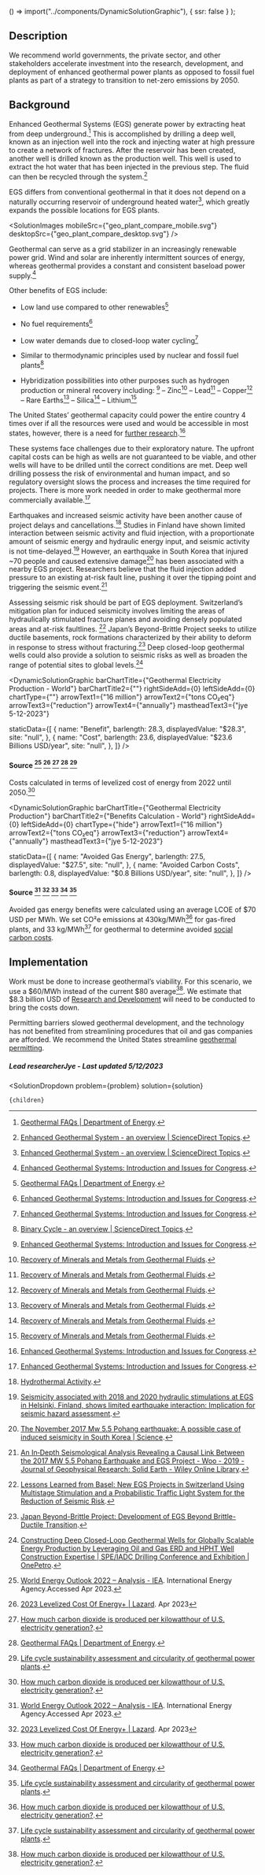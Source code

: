 

  () => import("../components/DynamicSolutionGraphic"),
  { ssr: false }
);


## Description


We recommend world governments, the private sector, and other stakeholders accelerate investment into the research, development, and deployment of enhanced geothermal power plants as opposed to fossil fuel plants as part of a strategy to transition to net-zero emissions by 2050.


## Background


Enhanced Geothermal Systems (EGS) generate power by extracting heat from deep underground.[^"1"] This is accomplished by drilling a deep well, known as an injection well into the rock and injecting water at high pressure to create a network of fractures. After the reservoir has been created, another well is drilled known as the production well. This well is used to extract the hot water that has been injected in the previous step. The fluid can then be recycled through the system.[^"13"]


EGS differs from conventional geothermal in that it does not depend on a naturally occurring reservoir of underground heated water[^"13"], which greatly expands the possible locations for EGS plants.

<SolutionImages
 mobileSrc={"geo_plant_compare_mobile.svg"}
 desktopSrc={"geo_plant_compare_desktop.svg"}
/>

Geothermal can serve as a grid stabilizer in an increasingly renewable power grid. Wind and solar are inherently intermittent sources of energy, whereas geothermal provides a constant and consistent baseload power supply.[^"4"] 


Other benefits of EGS include:
- Low land use compared to other renewables[^"1"]
- No fuel requirements[^"4"]
- Low water demands due to closed-loop water cycling[^"4"]


- Similar to thermodynamic principles used by nuclear and fossil fuel plants[^"18"]
- Hybridization possibilities into other purposes such as hydrogen production or mineral recovery including: [^"4"]
– Zinc[^"29"]
– Lead[^"29"]
– Copper[^"29"]
– Rare Earths[^"29"]
– Silica[^"29"]
– Lithium[^"29"]


The United States’ geothermal capacity could power the entire country 4 times over if all the resources were used and would be accessible in most states, however, there is a need for [further research](https://www.urbancruiseship.org/energy/energy_production/geothermal#research-and-development-into-enhanced-geothermal).[^"4"]




These systems face challenges due to their exploratory nature. The upfront capital costs can be high as wells are not guaranteed to be viable, and other wells will have to be drilled until the correct conditions are met. Deep well drilling possess the risk of environmental and human impact, and so regulatory oversight slows the process and increases the time required for projects. There is more work needed in order to make geothermal more commercially available.[^"4"]


Earthquakes and increased seismic activity have been another cause of project delays and cancellations.[^"15"] Studies in Finland have shown limited interaction between seismic activity and fluid injection, with a proportionate amount of seismic energy and hydraulic energy input, and seismic activity is not time-delayed.[^"19"] However, an earthquake in South Korea that injured ~70 people and caused extensive damage[^"25"] has been associated with a nearby EGS project. Researchers believe that the fluid injection added pressure to an existing at-risk fault line, pushing it over the tipping point and triggering the seismic event.[^"22"] 


Assessing seismic risk should be part of EGS deployment. Switzerland’s mitigation plan for induced seismicity involves limiting the areas of hydraulically stimulated fracture planes and avoiding densely populated areas and at-risk faultlines. [^"20"] Japan’s Beyond-Brittle Project seeks to utilize ductile basements, rock formations characterized by their ability to deform in response to stress without fracturing.[^"27"] Deep closed-loop geothermal wells could also provide a solution to seismic risks as well as broaden the range of potential sites to global levels.[^"28"]



<DynamicSolutionGraphic
  barChartTitle={"Geothermal Electricity Production - World"}
  barChartTitle2={""}
  rightSideAdd={0}
  leftSideAdd={0}
  chartType={""}
  arrowText1={"16 million"}
  arrowText2={"tons CO₂eq"}
  arrowText3={"reduction"}
  arrowText4={"annually"}
  mastheadText3={"jye 5-12-2023"}
  
  
  staticData={[
    {
      name: "Benefit",
      barlength: 28.3,
      displayedValue: "$28.3",
      site: "null",
    },
    {
      name: "Cost",
      barlength: 23.6,
      displayedValue: "$23.6 Billions USD/year",
      site: "null",
    },
  ]}
/>

#### Source [^"26"] [^"21"] [^"12"] [^"1"] [^"30"]


Costs calculated in terms of levelized cost of energy from 2022 until 2050.[^"12"]



<DynamicSolutionGraphic
  barChartTitle={"Geothermal Electricity Production"}
  barChartTitle2={"Benefits Calculation - World"}
  rightSideAdd={0}
  leftSideAdd={0}
  chartType={"hide"}
  arrowText1={"16 million"}
  arrowText2={"tons CO₂eq"}
  arrowText3={"reduction"}
  arrowText4={"annually"}
  mastheadText3={"jye 5-12-2023"}
  
  
  staticData={[
    {
      name: "Avoided Gas Energy",
      barlength: 27.5,
      displayedValue: "$27.5",
      site: "null",
    },
    {
      name: "Avoided Carbon Costs",
      barlength: 0.8,
      displayedValue: "$0.8 Billions USD/year",
      site: "null",
    },
  ]}
/>

#### Source [^"26"] [^"21"] [^"12"] [^"1"] [^"30"]



Avoided gas energy benefits were calculated using an average LCOE of $70 USD per MWh. We set CO²e emissions at 430kg/MWh[^"12"] for gas-fired plants, and 33 kg/MWh[^"30"] for geothermal to determine avoided [social carbon costs](https://www.urbancruiseship.org/energy/energy_socioeconomics/carbon_pricing_e).




## Implementation


Work must be done to increase geothermal’s viability. For this scenario, we use a $60/MWh instead of the current $80 average[^"12"]. We estimate that $8.3 billion USD of [Research and Development](https://www.urbancruiseship.org/energy/energy_production/geothermal#research-and-development-into-enhanced-geothermal)  will need to be conducted to bring the costs down.


Permitting barriers slowed geothermal development, and the technology has not benefited from streamlining procedures that oil and gas companies are afforded. We recommend the United States streamline [geothermal permitting](https://www.urbancruiseship.org/energy/energy_production/geothermal#streamline-geothermal-permitting).




##### Lead researcherJye - Last updated 5/12/2023

[^"1"]:  [Geothermal FAQs | Department of Energy](https://www.energy.gov/eere/geothermal/geothermal-faqs). 
[^"2"]:  [The possibilities and limitations of Geothermal energy](https://ee-ip.org/en/article/the-possibilities-and-limitations-of-geothermal-energy-1716). 
[^"3"]:  [Review of Policy Framework for the Development of Carbon Capture, Utilization and Storage in China - PMC](https://www.ncbi.nlm.nih.gov/pmc/articles/PMC9778907/). 
[^"4"]:  [Enhanced Geothermal Systems: Introduction and Issues for Congress](https://sgp.fas.org/crs/misc/R47256.pdf). 
[^"5"]:  [How Gas Turbine Power Plants Work | Department of Energy](https://www.energy.gov/fecm/how-gas-turbine-power-plants-work). 
[^"6"]:  [Achieving the Paris Climate Agreement Goals](https://link.springer.com/book/10.1007/978-3-030-05843-2). Book.2019
[^"7"]: Hanif MA, Nadeem F, Tariq R, Rashid U.  [Renewable and Alternative Energy Resources.](https://www.sciencedirect.com/science/article/abs/pii/B9780128181508000083). Renewable and Alternative Energy Resources.2022.
[^"8"]:  [Scaling up energy transition investments to meet the 1.5°C goa](https://www.irena.org/Digital-content/Digital-Story/2023/Mar/Scaling-up-energy-transition-investments-to-meet-the-1-point-5-degrees-celsius-goal/detail). International Renewable Energy Agency.Accessed Apr 2023.
[^"9"]: Sampattagul S, Kato S, Kiatsiriroat T, Maruyama N, Nishimura A. [Comparison of Coal-fired and Natural Gas-fired Power Plants as Economically Viable and Ecologically Sustainable Power Generation Systems](https://www.researchgate.net/publication/245551195_Comparison_of_Coal-fired_and_Natural_Gas-fired_Power_Plants_as_Economically_Viable_and_Ecologically_Sustainable_Power_Generation_Systems). International Journal of Emerging Electric Power Systems.Nov 2005.
[^"10"]:  [Cost factors and statistical evaluation of gas transmission pipeline construction and compressor-station cost in the USA, 2014-2019](https://www.inderscienceonline.com/doi/abs/10.1504/IJOGCT.2021.114068). 
[^"11"]:  [https://www.urbancruiseship.org/energy/energy_production/gas#tighter-regulation-on-leakage-rates](https://www.urbancruiseship.org/energy/energy_production/gas#tighter-regulation-on-leakage-rates). 
[^"12"]:  [How much carbon dioxide is produced per kilowatthour of U.S. electricity generation?](https://www.eia.gov/tools/faqs/faq.php?id=74&t=11). 
[^"13"]:  [Enhanced Geothermal System - an overview | ScienceDirect Topics](https://www.sciencedirect.com/topics/earth-and-planetary-sciences/enhanced-geothermal-system). 
[^"14"]:  [Is location the name of the geothermal game](https://experience.arcgis.com/experience/2099860ee2074f398750e5c86aa9536b/). 
[^"15"]:  [Hydrothermal Activity](https://www.sciencedirect.com/science/article/abs/pii/B9780124095489091326). 
[^"16"]:  [Net Zero by 2050 – Analysis - IEA](https://www.iea.org/reports/net-zero-by-2050). International Energy Agency.May 2021.
[^"17"]:  [Greenhouse Gas Emissions from Geothermal Power Production](https://documents1.worldbank.org/curated/en/875761592973336676/pdf/Greenhouse-Gas-Emissions-from-Geothermal-Power-Production.pdf). 
[^"18"]:  [Binary Cycle - an overview | ScienceDirect Topics](https://www.sciencedirect.com/topics/engineering/binary-cycle). 
[^"19"]:  [Seismicity associated with 2018 and 2020 hydraulic stimulations at EGS in Helsinki, Finland, shows limited earthquake interaction: Implication for seismic hazard assessment](https://meetingorganizer.copernicus.org/EGU21/EGU21-12217.html). 
[^"20"]:  [Lessons Learned from Basel: New EGS Projects in Switzerland Using Multistage Stimulation and a Probabilistic Traffic Light System for the Reduction of Seismic Risk](https://pangea.stanford.edu/ERE/db/WGC/papers/WGC/2015/31023.pdf). 
[^"21"]:  [2023 Levelized Cost Of Energy+ | Lazard](https://www.lazard.com/research-insights/2023-levelized-cost-of-energyplus/). Apr 2023
[^"22"]:  [An In‐Depth Seismological Analysis Revealing a Causal Link Between the 2017 MW 5.5 Pohang Earthquake and EGS Project - Woo - 2019 - Journal of Geophysical Research: Solid Earth - Wiley Online Library](https://agupubs.onlinelibrary.wiley.com/doi/10.1029/2019JB018368). 
[^"23"]:  [GHG Emission Factors Hub | US EPA](https://www.epa.gov/climateleadership/ghg-emission-factors-hub). United States Envrionmental Protection Agency.Accessed Apr 2023.
[^"24"]:  [Greenhouse Gas Equivalencies Calculator | US EPA](https://www.epa.gov/energy/greenhouse-gas-equivalencies-calculator#results). United States Envrionmental Protection Agency.Accessed Apr 2023.
[^"25"]:  [The November 2017 Mw 5.5 Pohang earthquake: A possible case of induced seismicity in South Korea | Science](https://www.science.org/doi/10.1126/science.aat2010). 
[^"26"]:  [World Energy Outlook 2022 – Analysis - IEA](https://www.iea.org/reports/world-energy-outlook-2022). International Energy Agency.Accessed Apr 2023.
[^"27"]:  [Japan Beyond-Brittle Project: Development of EGS Beyond Brittle-Ductile Transition](https://www.semanticscholar.org/paper/Japan-Beyond-Brittle-Project%3A-Development-of-EGS-Asanuma-Tsuchiya/22299fceeb2ad47fe798a0d69b58ba0b8acea215). 
[^"28"]:  [Constructing Deep Closed-Loop Geothermal Wells for Globally Scalable Energy Production by Leveraging Oil and Gas ERD and HPHT Well Construction Expertise | SPE/IADC Drilling Conference and Exhibition | OnePetro](https://onepetro.org/SPEDC/proceedings-abstract/21DC/2-21DC/D021S002R001/460349). 
[^"29"]:  [Recovery of Minerals and Metals from Geothermal Fluids](https://www.osti.gov/biblio/883558). 
[^"30"]:  [Life cycle sustainability assessment and circularity of geothermal power plants](https://www.sciencedirect.com/science/article/pii/S2352550922002950?via%3Dihub). 


  <SolutionDropdown 
    problem={problem} 
    solution={solution}
  >
    {children}
  </SolutionDropdown>